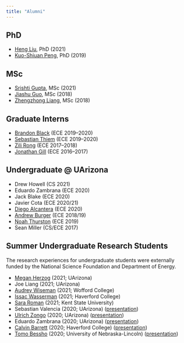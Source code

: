 ```yaml
---
title: "Alumni"
---
```



## PhD  
- [Heng Liu](https://www.linkedin.com/in/lh5712/){target="_blank"}, PhD (2021)
- [Kuo-Shiuan Peng](https://www.linkedin.com/in/kuo-shiuan-peng-24360567/){target="_blank"}, PhD (2019)


## MSc  
- [Srishti Gupta](https://www.linkedin.com/in/srishtigupta01/){target="_blank"}, MSc (2021)
- [Jiashu Guo](https://www.linkedin.com/in/jiashu-guo/){target="_blank"}, MSc (2018)
- [Zhengzhong Liang](https://www.linkedin.com/in/zhengzhong-liang-095810137/){target="_blank"}, MSc (2018)



## Graduate Interns 
- [Brandon Black](https://www.linkedin.com/in/brandonleeblack/){target="_blank"} (ECE 2019--2020)
- [Sebastian Thiem](https://www.linkedin.com/in/sebastian-thiem-4b25b1159/){target="_blank"} (ECE 2019--2020)
- [Zili Rong](https://www.linkedin.com/in/zili-rong/){target="_blank"} (ECE 2017--2018)
- [Jonathan Gill](https://www.linkedin.com/in/therealjtgill/){target="_blank"} (ECE 2016--2017) 


## Undergraduate @ UArizona
- Drew Howell (CS 2021)
- Eduardo Zambrana (ECE 2020)
- Jack Blake (ECE 2020)
- Javier Cota (ECE 2020/21)
- [Diego Alcantera](https://www.linkedin.com/in/diego-k-alcantara/){target="_blank"} (ECE 2020)
- [Andrew Burger](https://www.linkedin.com/in/andrew-burger-8a628870){target="_blank"} (ECE 2018/19)
- [Noah Thurston](https://www.linkedin.com/in/noah-t-180021b7/){target="_blank"} (ECE 2019)
- Sean Miller (CS/ECE 2017)

## Summer Undergraduate Research Students 

The research experiences for undergraduate students were externally funded by the National Science Foundation and Department of Energy. 

- [Megan Herzog](https://www.linkedin.com/in/megancherzog) (2021; UArizona) 
- Joe Liang (2021; UArizona) 
- [Audrey Wiseman](https://www.linkedin.com/in/audrey-wiseman-59093a172/) (2021; Wofford College) 
- [Issac Wasserman](https://www.linkedin.com/in/isaac-wasserman-63423715a/) (2021; Haverford College)
- [Sara Roman](https://www.linkedin.com/in/sara-roman-a24855170/) (2021; Kent State University) 
- Sebastian Valencia (2020; UArizona)  ([presentation](https://www.dropbox.com/s/9q8zer4us69sk7o/Team-5-David-VideoPoster-Machine-Learning.mp4?dl=0){target="_blank"})
- [Ulrich Zongo](https://www.linkedin.com/in/ulrich-stephane-zongo/){target="_blank"} (2020; UArizona) ([presentation](https://www.dropbox.com/s/9q8zer4us69sk7o/Team-5-David-VideoPoster-Machine-Learning.mp4?dl=0){target="_blank"})
- Eduardo Zambrana (2020; UArizona) ([presentation](https://www.dropbox.com/s/9q8zer4us69sk7o/Team-5-David-VideoPoster-Machine-Learning.mp4?dl=0){target="_blank"})
- [Calvin Barrett](https://www.linkedin.com/in/calvin-barrett-293296187/){target="_blank"} (2020; Haverford College) ([presentation](https://www.youtube.com/watch?v=VWeaJDeazUc&feature=youtu.be){target="_blank"})
- [Tomo Bessho](https://www.linkedin.com/in/tbessho/){target="_blank"} (2020; University of Nebraska-Lincoln)  ([presentation](https://www.youtube.com/watch?v=vlJAxQZX9xc&feature=emb_title){target="_blank"})





